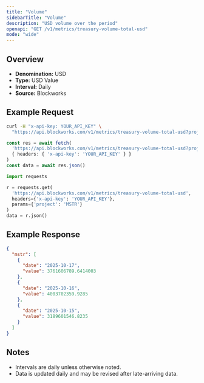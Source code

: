 ```yaml
---
title: "Volume"
sidebarTitle: "Volume"
description: "USD volume over the period"
openapi: "GET /v1/metrics/treasury-volume-total-usd"
mode: "wide"
---
```


## Overview

- **Denomination:** USD
- **Type:** USD Value
- **Interval:** Daily
- **Source:** Blockworks

## Example Request

<CodeGroup>

```bash cURL
curl -H "x-api-key: YOUR_API_KEY" \
  "https://api.blockworks.com/v1/metrics/treasury-volume-total-usd?project=MSTR"
```

```typescript TypeScript
const res = await fetch(
  'https://api.blockworks.com/v1/metrics/treasury-volume-total-usd?project=MSTR',
  { headers: { 'x-api-key': 'YOUR_API_KEY' } }
)
const data = await res.json()
```

```python Python
import requests

r = requests.get(
  'https://api.blockworks.com/v1/metrics/treasury-volume-total-usd',
  headers={'x-api-key': 'YOUR_API_KEY'},
  params={'project': 'MSTR'}
)
data = r.json()
```

</CodeGroup>

## Example Response

```json
{
  "mstr": [
    {
      "date": "2025-10-17",
      "value": 3761606789.6414003
    },
    {
      "date": "2025-10-16",
      "value": 4003702359.9285
    },
    {
      "date": "2025-10-15",
      "value": 3189601546.8235
    }
  ]
}
```

## Notes
- Intervals are daily unless otherwise noted.
- Data is updated daily and may be revised after late-arriving data.